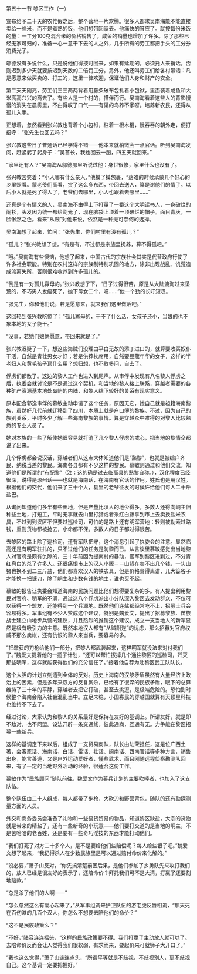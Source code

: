 

第五十一节 黎区工作（一）

宣布给予二十天的农忙假之后，整个营地一片欢腾。很多人都求吴南海能不能直接卖给一些米，而不是煮熟的饭，他们想带回家去。他痛快的答应了。就按每份米饭的量：一工分100克混合米的价格销售了。咸鱼的销量也增加了许多。除了那些已经无家可归的，准备一心一意干下去的人之外，几乎所有的劳工都把手头的工分券消费光了。

邬德没有多说什么，只是说他们得按时回来，如果有延期的，必须托人来捎话，否则迟到多少天就要按迟到天数的二倍罚工分。另外，他还叫劳工们给各村带话：凡是愿意来做买卖的、打工的，这里一律欢迎，保证他们人身和财产的安全。

第二天天刚亮，劳工们三三两两背着用藤条破布包扎着小包袱，里面装着咸鱼和大米高高兴兴的离去了。有些人是一个村的，搭伴而行。吴南海看着这些人的背影慢慢的消失在晨雾里，不由得叹了口气――有巢的鸟养不家呀。培养新农民，还得从孤儿入手。

正想着，忽然看到张兴教也背着个小包袱，柱着一根木棍，慢吞吞的朝外走，便打招呼：“张先生也回去吗？”

张兴教这些日子普通话已经学得不错――他本来就稍微会一点官话。听到吴南海发问，赶紧躬了躬身子：“吴首长，我也回去一趟，四五天就回来。”

“家里还有人？”吴南海从邬德那里听说过他：身世很惨，家里什么也没有了。

张兴教苦笑着：“小人哪有什么亲人，”他摸了摸包裹，“落难的时候承蒙几个好心的乡里照看。蒙老爷们高看，赏了这么多东西，带回去送人，算是谢他们的情了。以后小人就是死了得人了，老爷们去哪里，小人也跟着去哪里……”

还真是个有情义的人，吴南海不由得上下打量了一番这个大明读书人，一身破烂的阑衫，头发因为统一都给剃光了，现在脑袋上顶着一顶破烂的帽子。面目青灰，一脸伥然之色。看来“从贼”对他来说，依然是一种无可奈何的选择。

吴南海想了起来，忙问：“张先生，你们村里有没有孤儿？”

“孤儿？”张兴教想了想，“有是有，不过都是宗族里抚养，算不得孤吧。”

“哦。”吴南海有些懊恼，他想了起来，中国古代的宗族社会其实是代替政府行使了许多社会职能。特别在农村这样的宗族制特别巩固的地方，除非出现战乱、饥荒造成流离失所，否则很难收养到许多孤儿的。

“倒是有一对孤儿寡母的。”张兴教想了下，“日子过得很苦，原是从大陆渡海过来垦荒的，不巧男人发瘟死了，抛下母女二个，哎……”他一个劲的长吁短叹。

“张先生，你和他们说，若是愿意来，就来我们这里做活吧。”

这回轮到张兴教吃惊了：“孤儿寡母的，干不了什么活，女孩子还小，当娘的也不象本地的女子能干。”

“没事，若她们娘俩愿意，带回来就是了。”

张兴教迟疑了一下，想这些海贼们没理由平白无故的添丁进口的，就算要收买奴仆干活，自然是青壮男女才好；若是供荐枕席用，自然要豆蔻年华的女子，这样的半老妇人和黄毛孩子顶什么用？想归想，也不敢多问，自去了。

俘虏们都散了。这边的黎人工作也进入到尾声。从审俘中发现有八名黎人俘虏之后，执委会就讨论是不是通过这个契机，和当地的黎人接上联系，穿越者需要的各种矿产资源基本地处岛屿的内陆，和黎人结下较好的关系有现实意义。

原本配合郭逸审俘的慕敏主动申请了这个任务，原因无它，她自己就是祖籍海南黎族，虽然好几代前就迁移到了四川，本质上就是户口簿的黎族。不过，因为自己的族别关系，平时多少了解一些海南黎族的事情。算是穿越众中难得的对黎人比较熟悉的专业人员了。

她对本族的一些了解使她很容易就打消了几个黎人俘虏的戒心，把当地的黎情全都说了出来。

几个俘虏都会说汉话，穿越者们从这点大体知道他们是“熟黎”，也就是被编户齐民，纳税当差的黎民。海南各县都有不少这样的黎民。慕敏则通过和他们交流，知道他们是所谓的“布配黎”（注：这的确是过去临高县的熟黎自称。），汉化程度已经很深，说得是琼州话――也就是海南话，在海南有官话的作用。姓氏也是用汉姓。根据他们的交代，他们来了三十个人，县里的老爷征发的时候许给他们每人二十斤盐巴。

从询问知道他们多半有些田地，但是产量比汉人的地少得多，多数人还得向峒主佃种些土地，打短工，平时无事就去山里打猎或者采红白藤拿到市上去卖换盐米农具，不过到到汉区不但要过巡检司，可怕的是路上还有明军营地：轻则被勒索过路钱，重则货物都被抢去，小命都不保。多数人的日子都过得很苦。

去黎区的路上除了巡检司，还有军队把守，这个消息引起了执委会的注意。显然临高还是有明军驻扎的，只不过他们的任务是防黎而已。从言谈里慕敏感觉出当地黎人对官府是颇有仇隙的，三十年前因为提南村的暴动，官军到黎区进剿过，不分青红皂白的杀了许多人。还很痛恨市上的汉人小贩－－山货在卖不出几个钱，一头山猪也换不到二三斤盐，他们都喜欢汉人的铁农具，但是价格贵得离谱，几大篓谷子才能换一把镰刀，除了峒主和少数有钱的地主，谁也买不起。

慕敏的报告让执委会知道海南的民族问题比他们想得要复杂的多。有人提出利用黎民对官府、明军的不满，通过这八个俘虏派出小分队深入黎区去发动群众，不仅可以获得一个盟友，还能得到一个兵源地。既然他们连盐都经常吃不上，招募士兵会容易得多。军事组有不少人赞成这个建议，特别是魏爱文，提出了招募黎族、苗族战士建立山地步兵营的建议，并且热烈的推销这个建议。成立一支当地人的新军显然是极有吸引力的主意。既然本地汉人都有“从贼附逆”的忧虑，那么招募对官府权威不那么卖帐，还有仇恨的黎人来当兵，要容易的多。

“把缴获的刀枪给他们一部分，把黎人都武装起来，这样明军就没法来对付我们了。”魏爱文提着他的一揽子计划，“还可以帮忙拔掉几个通往黎区的巡检司，歼灭那些明军，这样就能获得他们的充分信任了。”接着他自荐为赴黎区武工队队长。

这个大胆的计划立刻遭到全体的反对。历史上海南的汉黎矛盾虽然有大量经济上政治上的因素，但是多年来双方的反复厮杀，已经有了很深的民族矛盾，眼下的总算维持了三十年的平静，穿越者去把它打破，甚至去挑逗，是极端危险的。恐怕到时候整个海南会陷入社会混乱当中。立足未稳，小国寡民的穿越国就算有天顶星科技也维持不下去了。

经过讨论，大家认为和黎人的关系最好是保持在友好的基调上。所谓友好，就是即不敌对，也不同盟。设法开辟一条交通线，彼此通商，互通有无。力争能在黎区招募一些新兵。

这样的基调定下来以后，组成了一支贸易商队，队长由陆荣担任，这是位广西土著，会客家话、海南话、白话、雷话、壮话、闽南话、西南官话等多种方言，销售出身，能言善道，又是户外运动爱好者，懂些武术，而且刚随远程侦察勘测队回来，有了一定的当地野外活动的经验，很适合这份工作。

慕敏作为“民族顾问”随队前往。魏爱文作为募兵计划的主要吹捧者，也加入了这支队伍。

整个队伍由二十人组成，每人都带了步枪，大砍刀和野营背包，随队的还有勘探测量方面的人员。

外交和商务委员会准备了礼物和一些易货贸易的物品，知道黎区缺盐，大宗的货物就是带来的精盐了，还有一些新奇的小玩意――他们要打交道的是当地的峒主，不是苦哈哈的老百姓，还是要有一些奇巧淫技的东西才能打动他们。

“我们打死了对方二十多个人，是不是要给他们些赔偿呢？每人给些银子吧。”魏爱文想了起来，“我记得杀人在少数民族里是可以通过赔付命价来化解的。”

“没必要，”萧子山反对，“你先搞清楚前因后果，是他们参加了乡勇队先来攻打我们的，放人已经是很友好的表示了，还陪命价？拜托我们可不是大清，打赢了还要割地赔款。”

“总是杀了他们的人啊――”

“怎么忽然这么有爱心起来了，”从军事组调来护卫队伍的游老虎反唇相讥，“那天死在百仞滩的几百个汉人，你怎么不想要去陪他们的命价？”

“这不是民族政策么？”

“不好，”陆容连连摇头，“这样的民族政策要不得。我们打赢了主动放人就可以了。去陪命价反而会让人觉得我们很软弱，有求而来，要起价来可就狮子大开口了。”

“我也这么觉得，”萧子山连连点头，“所谓平等就是不歧视，不歧视别人，更不歧视自己。这个基调一定要把握好。”

